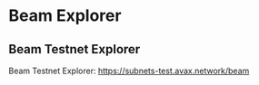 # Beam Explorer


## Beam Testnet Explorer

Beam Testnet Explorer: https://subnets-test.avax.network/beam 
